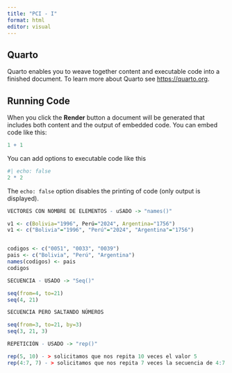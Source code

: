 ---
title: "PCI - I"
format: html
editor: visual
---

## Quarto

Quarto enables you to weave together content and executable code into a finished document. To learn more about Quarto see <https://quarto.org>.

## Running Code

When you click the **Render** button a document will be generated that includes both content and the output of embedded code. You can embed code like this:

```{r}
1 + 1
```

You can add options to executable code like this

```{r}
#| echo: false
2 * 2
```

The `echo: false` option disables the printing of code (only output is displayed).

```{r}
VECTORES CON NOMBRE DE ELEMENTOS - uSADO -> "names()"

v1 <- c(Bolivia="1996", Perú="2024", Argentina="1756") 
v1 <- c("Bolivia"="1996", "Perú"="2024", "Argentina"="1756")


codigos <- c("0051", "0033", "0039")
pais <- c("Bolivia", "Perú", "Argentina")
names(codigos) <- pais
codigos
```

```{r}
SECUENCIA - USADO -> "Seq()"

seq(from=4, to=21)
seq(4, 21)

SECUENCIA PERO SALTANDO NÚMEROS

seq(from=3, to=21, by=3)
seq(3, 21, 3)

```

```{r}
REPETICIÓN - USADO -> "rep()"

rep(5, 10) - > solicitamos que nos repita 10 veces el valor 5
rep(4:7, 7) - > solicitamos que nos repita 7 veces la secuencia de 4:7

```
